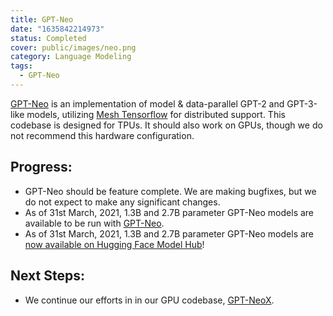 ```yaml
---
title: GPT-Neo
date: "1635842214973"
status: Completed
cover: public/images/neo.png
category: Language Modeling
tags:
  - GPT-Neo
---
```


[GPT-Neo](https://github.com/EleutherAI/gpt-neo) is an implementation of model & data-parallel GPT-2 and GPT-3-like models, utilizing [Mesh Tensorflow](https://github.com/tensorflow/mesh) for distributed support. This codebase is designed for TPUs. It should also work on GPUs, though we do not recommend this hardware configuration.

## Progress:

- GPT-Neo should be feature complete. We are making bugfixes, but we do not expect to make any significant changes.
- As of 31st March, 2021, 1.3B and 2.7B parameter GPT-Neo models are available to be run with [GPT-Neo](https://github.com/EleutherAI/gpt-neo).
- As of 31st March, 2021, 1.3B and 2.7B parameter GPT-Neo models are [now available on Hugging Face Model Hub](https://huggingface.co/EleutherAI)!

## Next Steps:

- We continue our efforts in in our GPU codebase, [GPT-NeoX](/projects/gpt-neox/).
